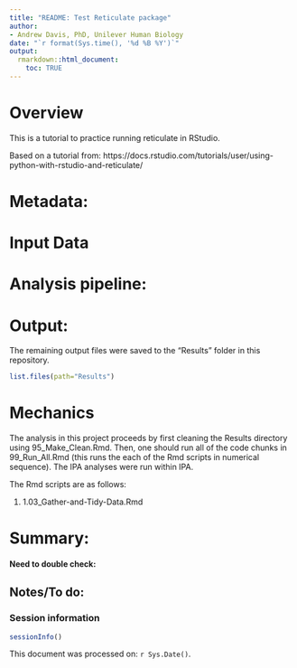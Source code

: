 ```yaml
---
title: "README: Test Reticulate package"
author: 
- Andrew Davis, PhD, Unilever Human Biology
date: "`r format(Sys.time(), '%d %B %Y')`"
output:
  rmarkdown::html_document:
    toc: TRUE
---
```


# Overview

This is a tutorial to practice running reticulate in RStudio.

Based on a tutorial from: https://docs.rstudio.com/tutorials/user/using-python-with-rstudio-and-reticulate/


# Metadata:


# Input Data



# Analysis pipeline:



# Output:

The remaining output files were saved to the "Results" folder in this repository.

```r
list.files(path="Results")
```

# Mechanics

The analysis in this project proceeds by first cleaning the Results directory using 95_Make_Clean.Rmd. Then, one should run all of the code chunks in 99_Run_All.Rmd (this runs the each of the Rmd scripts in numerical sequence). The IPA analyses were run within IPA.

The Rmd scripts are as follows:

1. 1.03_Gather-and-Tidy-Data.Rmd

# Summary:




#### Need to double check: 


## Notes/To do:



### Session information

```r
sessionInfo()
```

This document was processed on: `r Sys.Date()`.





